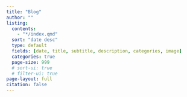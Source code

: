 ```yaml
---
title: "Blog"
author: ""
listing:
  contents:
    - "*/index.qmd"
  sort: "date desc"
  type: default
  fields: [date, title, subtitle, description, categories, image]
  categories: true
  page-size: 999
  # sort-ui: true
  # filter-ui: true
page-layout: full
citation: false
---
```


